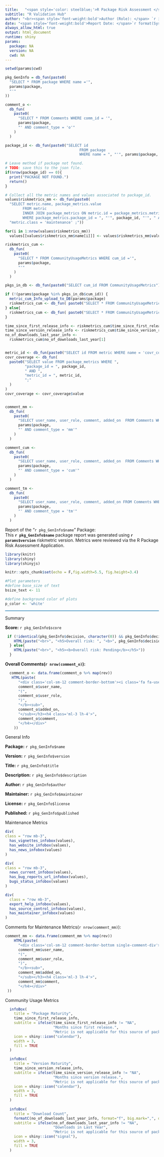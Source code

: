 ```yaml
---
title:   "<span style='color: steelblue;'>R Package Risk Assessment </span>"
subtitle: "R Validation Hub"
author: "<br><span style='font-weight:bold'>Author (Role): </span> `r input$name` (`r input$role `)"
date: "<span style='font-weight:bold'>Report Date: </span>`r format(Sys.time(), '%B %d, %Y')`"
always_allow_html: true
output: html_document
runtime: shiny
params:
  package: NA
  version: NA
  cwd: NA
---
```



```r

setwd(params$cwd)

pkg_GenInfo = db_fun(paste0(
  "SELECT * FROM package WHERE name ='",
  params$package,
  "'"
))

comment_o <-
  db_fun(
    paste0(
      "SELECT * FROM Comments WHERE comm_id = '",
      params$package,
      "' AND comment_type = 'o'"
    )
  )

package_id <- db_fun(paste0("SELECT id
                                  FROM package
                                  WHERE name = ", "'", params$package, "';"))

# Leave method if package not found.
# TODO: save this to the json file.
if(nrow(package_id) == 0){
  print("PACKAGE NOT FOUND.")
  return()
}

# Collect all the metric names and values associated to package_id.
values$riskmetrics_mm <- db_fun(paste0(
  "SELECT metric.name, package_metrics.value
        FROM metric
        INNER JOIN package_metrics ON metric.id = package_metrics.metric_id
        WHERE package_metrics.package_id = ", "'", package_id, "'", " AND ",
  "metric.class = 'maintenance' ;"))

for(i in 1:nrow(values$riskmetrics_mm))
  values[[values$riskmetrics_mm$name[i]]] <- values$riskmetrics_mm$value[i]

riskmetrics_cum <-
  db_fun(
    paste0(
      "SELECT * FROM CommunityUsageMetrics WHERE cum_id ='",
      params$package,
      "'"
    )
  )

pkgs_in_db <- db_fun(paste0("SELECT cum_id FROM CommunityUsageMetrics"))

if (!(params$package %in% pkgs_in_db$cum_id)) {
  metric_cum_Info_upload_to_DB(params$package)
  riskmetrics_cum <- db_fun( paste0("SELECT * FROM CommunityUsageMetrics WHERE cum_id ='", params$package, "'") )
} else{
  riskmetrics_cum <- db_fun( paste0("SELECT * FROM CommunityUsageMetrics WHERE cum_id ='", params$package, "'") )
}

time_since_first_release_info <- riskmetrics_cum$time_since_first_release[1] 
time_since_version_release_info <- riskmetrics_cum$time_since_version_release[1]
no_of_downloads_last_year_info <-
  riskmetrics_cum$no_of_downloads_last_year[1]


metric_id <- db_fun(paste0("SELECT id FROM metric WHERE name = 'covr_coverage';"))
covr_coverage <- db_fun(
  paste0("SELECT value FROM package_metrics WHERE ",
         "package_id = ", package_id,
         " AND ",
         "metric_id = ", metric_id,
         ";"
  )
)
covr_coverage <- covr_coverage$value


comment_mm <-
  db_fun(
    paste0(
      "SELECT user_name, user_role, comment, added_on  FROM Comments WHERE comm_id = '",
      params$package,
      "' AND comment_type = 'mm'"
    )
  )  

comment_cum <-
  db_fun(
    paste0(
      "SELECT user_name, user_role, comment, added_on  FROM Comments WHERE comm_id = '",
      params$package,
      "' AND comment_type = 'cum'"
    )
  )

comment_tm <-
  db_fun(
    paste0(
      "SELECT user_name, user_role, comment, added_on FROM Comments WHERE comm_id = '",
      params$package,
      "' AND comment_type = 'tm'"
    )
  )

```


<div class="heading_report"> Report of the "`r pkg_GenInfo$name`" Package:</div>

<div class="report">This **`r pkg_GenInfo$name`** package report was generated using  **`r params$version`** riskmetric version. Metrics were reviewed via the R Package Risk Assessment Application.</div>



```r
library(knitr)
library(shiny)
library(shinyjs)

knitr::opts_chunk$set(echo = F,fig.width=5.5, fig.height=3.4)

#Plot parameters
#define base_size of text
bsize_text <- 11

#define background color of plots
p_color <- 'white'

```


<hr style="
  height: 2px;
  border: none;
  color: #3c8dbc;
  background-color: #3c8dbc">

<div class="blue para-header">Summary</div>

**Score:** `r pkg_GenInfo$score`
```r
 if (!identical(pkg_GenInfo$decision, character(0)) && pkg_GenInfo$decision != "") {
    HTML(paste("<br>", "<h5>Overall risk: ", "<b>", pkg_GenInfo$decision, "</b></h5>"))
  } else{
    HTML(paste("<br>", "<h5><b>Overall risk: Pending</b></h5>"))
  }
```

**Overall Comments(`r nrow(comment_o)`):**
<div class="col-md-12 comments-box">

```r

  comment_o <- data.frame(comment_o %>% map(rev))
   HTML(paste(
      "<div class='col-sm-12 comment-border-bottom'><i class='fa fa-user-tie fa-2x d-inline'></i><h3 class='ml-3 d-inline'><b class='user-name-color'>",
      comment_o$user_name,
      "(",
      comment_o$user_role,
      ")",
      "</b><sub>",
      comment_o$added_on,
      "</sub></h3><h4 class='ml-3 lh-4'>",
      comment_o$comment,
      "</h4></div>"
    ))
```
</div>
<div class="blue para-header">General Info</div>

**Package:** `r pkg_GenInfo$name`

**Version:** `r pkg_GenInfo$version`

**Title:** `r pkg_GenInfo$title`

**Description:** `r pkg_GenInfo$description`

**Author:** `r pkg_GenInfo$author`

**Maintainer:** `r pkg_GenInfo$maintainer`

**License:** `r pkg_GenInfo$license`

**Published:** `r pkg_GenInfo$published`

<div class="blue para-header mb-4">Maintenance Metrics</div>

```r
div(
class = "row mb-3",
  has_vignettes_infobox(values),
  has_website_infobox(values),
  has_news_infobox(values)
)
```

```r
div(
class = "row mb-3",
  news_current_infobox(values),
  has_bug_reports_url_infobox(values),
  bugs_status_infobox(values)
)
```    

```r
div(
  class = "row mb-3",
  export_help_infobox(values),
  has_source_control_infobox(values),
  has_maintainer_infobox(values)
)

```

<div class="row col-md-12 comments">Comments for Maintenance Metrics(`r nrow(comment_mm)`):</div>
<div class="col-md-12 comments-box">

```r
comment_mm <- data.frame(comment_mm %>% map(rev))
    HTML(paste(
      "<div class='col-sm-12 comment-border-bottom single-comment-div'><i class='fa fa-user-tie fa-2x d-inline'></i><h3 class='ml-3 d-inline'><b class='user-name-color'>",
      comment_mm$user_name,
      "(",
      comment_mm$user_role,
      ")",
      "</b><sub>",
      comment_mm$added_on,
      "</sub></h3><h4 class='ml-3 lh-4'>",
      comment_mm$comment,
      "</h4></div>"
 ))

```

</div>
<div class="row col-md-12 blue mb-4 para-header">Community Usage Metrics</div>

```r
  
  infoBox(
    title = "Package Maturity",
    time_since_first_release_info,
    subtitle = ifelse(time_since_first_release_info != "NA",
                      "Months since first release.",
                      "Metric is not applicable for this source of package."),
    icon = shiny::icon("calendar"),
    width = 3,
    fill = TRUE
  )

  infoBox(
    title = "Version Maturity",
    time_since_version_release_info,
    subtitle = ifelse(time_since_version_release_info != "NA", 
                      "Months since version release.",
                      "Metric is not applicable for this source of package."),
    icon = shiny::icon("calendar"),
    width = 3,
    fill = TRUE
  )
  
  infoBox(
    title = "Download Count",
    formatC(no_of_downloads_last_year_info, format="f", big.mark=",", digits=0),
    subtitle = ifelse(no_of_downloads_last_year_info != "NA", 
                      "Downloads in Last Year",
                      "Metric is not applicable for this source of package."),
    icon = shiny::icon("signal"),
    width = 3,
    fill = TRUE
  )
  


```

<br>
<br>
<br>
<br>
<br>
<br>
<br>
<br>
<br>
<br>
<br>
<br>

<div style="margin-top: 100px"></div>
```r
p <- num_dwnlds_plot(data = riskmetrics_cum,
                    input_select_pack = params$package)
tagList(p)
```


```r

if (riskmetrics_cum$no_of_downloads_last_year[1] == 0) {
  tags$script(
    HTML(
      "setTimeout(function(){
         var element = document.getElementsByClassName('highcharts-container ')[0].getElementsByClassName('highcharts-subtitle');
        element[0].style.fontSize = '16px';
        var xVal = element[0]['x'].baseVal[0].value;
        element[0]['y'].baseVal[0].value = xVal/2;
      },500)"
    )
  )
}
```

<div class="row col-md-12 comments">Comments for Community Usage Metrics(`r nrow(comment_cum)`):</div>
<div class="col-md-12 comments-box">

```r
comment_cum <- data.frame(comment_cum %>% map(rev))
   HTML(paste(
      "<div class='col-sm-12 comment-border-bottom'><i class='fa fa-user-tie fa-2x d-inline'></i><h3 class='ml-3 d-inline'><b class='user-name-color'>",
      comment_cum$user_name,
      "(",
      comment_cum$user_role,
      ")",
      "</b><sub>",
      comment_cum$added_on,
      "</sub></h3><h4 class='ml-3 lh-4'>",
      comment_cum$comment,
      "</h4></div>"
    ))
```
<!--
# </div>
# <div class="blue para-header">Testing Metrics</div>
# 
# <br>
# 
# ```{r echo=FALSE} 
# 
#   bands = data.frame(
#     start = c(0, 40, 80),
#     end = c(40, 80, 100),
#     color = ifelse(covr_coverage != "pkg_metric_error",
#                    c("#ea3838", "#ffac29", "#00CC00"),
#                    c("#808080", "#808080", "#808080")),
#     stringsAsFactors = FALSE
#   )
#   bands2 = data.frame(
#     start = c(0, 40, 80),
#     end = c(40, 80, 100),
#     color = ifelse(covr_coverage != "pkg_metric_error",
#                    c("#ea3838", "#ffac29", "#00CC00"),
#                    c("#808080", "#808080", "#808080")),
#     stringsAsFactors = FALSE
#   )
#   amAngularGauge(
#     x = as.numeric(ifelse(covr_coverage == "NA", 0, covr_coverage)),
#     start = 0,
#     end = 100,
#     bands = bands,
#     secondAxe = TRUE,
#     start2 = 0,
#     end2 = 100,
#     bands2 = bands2
#   )
# ```

# ```{r echo=FALSE}
# 
# if(covr_coverage == "pkg_metric_error"){
#   tags$script(HTML(
#   "
#   setTimeout(function() {
#     var elementCircle = document.getElementsByClassName('ramcharts_base')[0].getElementsByTagName('circle')[0];
#     elementCircle.nextSibling.remove();
#     elementCircle.remove();
#     var element = document.getElementsByClassName('ramcharts_base')[0].getElementsByTagName('svg')[0];
#     var textElement = document.createElementNS('http://www.w3.org/2000/svg', 'text');
#     textElement.setAttributeNS(null, 'x', element.width.baseVal.value/2);
#     textElement.setAttributeNS(null, 'y', element.height.baseVal.value/2 +20);
#     textElement.setAttributeNS(null,'font-size','20');
#     textElement.setAttributeNS(null,'fill','red');
#     textElement.setAttributeNS(null,'text-anchor','middle');
#     textElement.setAttributeNS(null,'class','gauge-error-text');
#     var txt = document.createTextNode('Metric is not applicable');
#     textElement.appendChild(txt);
#     element.appendChild(textElement);
#     
#     var textElement2 = document.createElementNS('http://www.w3.org/2000/svg', 'text');
#     textElement2.setAttributeNS(null, 'x', element.width.baseVal.value/2);
#     textElement2.setAttributeNS(null, 'y', element.height.baseVal.value/2 +50);
#     textElement2.setAttributeNS(null,'font-size','20');
#     textElement2.setAttributeNS(null,'fill','red');
#     textElement2.setAttributeNS(null,'text-anchor','middle');
#     textElement2.setAttributeNS(null,'class','gauge-error-text');
#     var txt2 = document.createTextNode('for this source of package');
#     textElement2.appendChild(txt2);
#     element.appendChild(textElement2);
#     var allEle = element.querySelectorAll('text')
#     for(let i=0; i<allEle.length; i++){
#       if(allEle[i].textContent == 100 && allEle[i+1].textContent == 0){
#           allEle[i+1].textContent = 'NA';
#       }
#     }
#   }, 1000)
#   "
#   ))
# }
# ```
-->
<!-- <br> -->
<!-- <div class="row col-md-12 comments">Comments for Testing Metrics(`r nrow(comment_tm)`):</div> -->

<!-- <style> -->
<!-- .user-name-color { -->
<!-- color: #7f7f7f; -->
<!-- } -->
<!-- .ml-3 { -->
<!--     margin-left: 1rem!important; -->
<!--     font-size: 17px; -->
<!-- } -->
<!-- .comment-border-bottom { -->
<!--   padding:0px; -->
<!--   border-bottom: 1px solid rgba(0,0,0,.125); -->
<!--   margin-bottom: 2rem; -->
<!-- } -->

<!-- .fa-user-tie { -->
<!--   color: rgba(77,141,201,.70); -->
<!--   top: 35%; -->
<!--   left: 0px; -->
<!-- } -->

<!-- .blue { -->
<!--     color: steelblue; -->
<!--     font-size: 30px; -->
<!-- } -->
<!-- .comments{ -->
<!--   color:steelblue; -->
<!--   font-size:22px; -->
<!--   margin-top: 2rem; -->
<!-- } -->
<!-- .report{ -->
<!-- font-size:14px -->
<!-- color: steelblue; -->
<!-- } -->
<!-- .heading_report { -->
<!--     font-size: 23px; -->
<!--     font-weight: bold; -->

<!-- } -->
<!-- .d-inline { -->
<!--   display: inline; -->
<!-- } -->

<!-- .info-box-content, .info-box-icon { -->
<!--   display: inline; -->
<!-- } -->

<!-- .glyphicon-thumbs-up { -->
<!--   padding: 3px; -->
<!-- } -->

<!-- .glyphicon-thumbs-down { -->
<!--   padding: 3px; -->
<!-- } -->

<!-- .fa-bar-chart, .fa-calendar { -->
<!--   padding: 3px; -->
<!-- } -->

<!-- .mb-3 { -->
<!--   margin-bottom: 1rem; -->
<!-- } -->

<!-- .mb-4 { -->
<!--   margin-bottom: 1.5rem; -->
<!-- } -->

<!-- .comments-box { -->
<!--   max-height: 300px; -->
<!--   overflow-y: auto; -->
<!--   padding: 10px; -->
<!--   border: 1px solid rgb(0, 0, 0.125); -->
<!--   margin-bottom: 2rem; -->
<!-- } -->
<!-- .amcharts-chart-div > a { -->
<!--   display: none !important; -->
<!-- } -->
<!-- .info-box-number { -->
<!--   font-weight: bold; -->
<!-- } -->
<!-- .title.toc-ignore { -->
<!--   text-align: center; -->
<!-- } -->
<!-- .para-header{ -->
<!--   text-align: left; -->
<!--   text-decoration: none; -->
<!--   text-underline-position: under; -->
<!-- } -->

<!-- .highcharts-container { -->
<!--   margin-top: 3rem; -->
<!-- } -->

<!-- .icon-color-grey::before { -->
<!--   color: grey; -->
<!-- } -->

<!-- </style> -->

<!-- <div class="col-md-12 comments-box"> -->

<!-- ```{r echo=FALSE} -->
<!--     comment_tm <- data.frame(comment_tm %>% map(rev)) -->
<!--     HTML(paste( -->
<!--       "<div class='col-sm-12 comment-border-bottom'><i class='fa fa-user-tie fa-2x d-inline'></i><h3 class='ml-3 d-inline'><b class='user-name-color'>", -->
<!--       comment_tm$user_name, -->
<!--       "(", -->
<!--       comment_tm$user_role, -->
<!--       ")", -->
<!--       "</b><sub>", -->
<!--       comment_tm$added_on, -->
<!--       "</sub></h3><h4 class='ml-3 lh-4'>", -->
<!--       comment_tm$comment, -->
<!--       "</h4></div>" -->
<!--     )) -->

<!-- ``` -->
<!-- </div> -->

